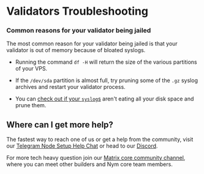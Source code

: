 # Validators Troubleshooting

### Common reasons for your validator being jailed

The most common reason for your validator being jailed is that your validator is out of memory because of bloated syslogs.

- Running the command `df -H` will return the size of the various partitions of your VPS.

- If the `/dev/sda` partition is almost full, try pruning some of the `.gz` syslog archives and restart your validator process.

- You can [check out if your `syslog`s](vps-isp.mdx#pruning-logs) aren't eating all your disk space and prune them.


## Where can I get more help?

The fastest way to reach one of us or get a help from the community, visit our [Telegram Node Setup Help Chat](https://t.me/nymchan_help_chat) or head to our [Discord](https://nym.com/go/discord).

For more tech heavy question join our [Matrix core community channel](https://matrix.to/#/#general:nymtech.chat), where you can meet other builders and Nym core team members.

